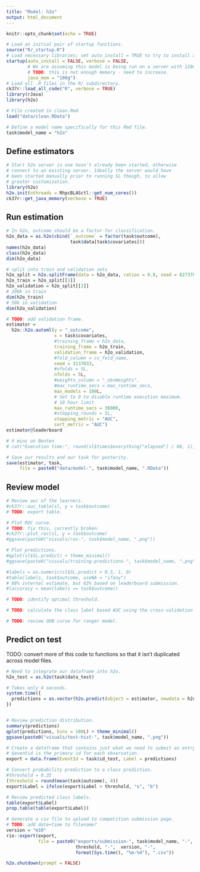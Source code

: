 ```yaml
---
title: "Model: h2o"
output: html_document
---
```


```r
knitr::opts_chunk$set(echo = TRUE)

# Load an initial pair of startup functions.
source("R/_startup.R")
# Load necessary libraries; set auto_install = TRUE to try to install any needed packages.
startup(auto_install = FALSE, verbose = FALSE,
        # We are assuming this model is being run on a server with 128GB+ RAM.
        # TODO: this is not enough memory - need to increase.
        java_mem = "100g")
# Load all .R files in the R/ subdirectory.
ck37r::load_all_code("R", verbose = TRUE)
library(rJava)
library(h2o)

# File created in clean.Rmd
load("data/clean.RData")

# Define a model name specifically for this Rmd file.
task$model_name = "h2o"
```

## Define estimators

```r
# Start h2o server is one hasn't already been started, otherwise
# connect to an existing server. Ideally the server would have
# been started manually prior to running SL though, to allow
# greater customization.
library(h2o)
h2o.init(nthreads = RhpcBLASctl::get_num_cores())
ck37r::get_java_memory(verbose = TRUE)

```

## Run estimation

```r
# In h2o, outcome should be a factor for classification.
h2o_data = as.h2o(cbind(`_outcome` = factor(task$outcome),
                        task$data[task$covariates]))
names(h2o_data)
class(h2o_data)
dim(h2o_data)

# split into train and validation sets
h2o_split = h2o.splitFrame(data = h2o_data, ratios = 0.8, seed = 8273704)
h2o_train = h2o_split[[1]]
h2o_validation = h2o_split[[2]]
# 200k in train
dim(h2o_train)
# 50k in validation
dim(h2o_validation)

# TODO: add validation frame.
estimator =
  h2o::h2o.automl(y = "_outcome",
                  x = task$covariates,
                  #training_frame = h2o_data,
                  training_frame = h2o_train,
                  validation_frame = h2o_validation,
                  #fold_column = cv_fold_name,
                  seed = 3137033,
                  #nfolds = 5L,
                  nfolds = 5L,
                  #weights_column = "_obsWeights",
                  #max_runtime_secs = max_runtime_secs,
                  max_models = 100L,
                  # Set to 0 to disable runtime execution maximum.
                  # 10 hour limit
                  max_runtime_secs = 36000,
                  #stopping_rounds = 5L,
                  stopping_metric = "AUC",
                  sort_metric = "AUC")
estimator@leaderboard

# X mins on Benten
# cat("Execution time:", round(sl$times$everything["elapsed"] / 60, 1), "minutes.\n")

# Save our results and our task for posterity.
save(estimator, task,
     file = paste0("data/model-", task$model_name, ".RData"))
```

## Review model

```r
# Review auc of the learners.
#ck37r::auc_table(sl, y = task$outcome)
# TODO: export table.

# Plot ROC curve.
# TODO: fix this, currently broken.
#ck37r::plot_roc(sl, y = task$outcome)
#ggsave(paste0("visuals/roc-", task$model_name, ".png"))

# Plot predictions.
#qplot(sl$SL.predict) + theme_minimal()
#ggsave(paste0("visuals/training-predictions-", task$model_name, ".png"))

#labels = as.numeric(sl$SL.predict > 0.5, 1, 0)
#table(labels, task$outcome, useNA = "ifany")
# 88% internal estimate, but 83% based on leaderboard submission.
#(accuracy = mean(labels == task$outcome))

# TODO: identify optimal threshold.

# TODO: calculate the class label based AUC using the cross-validation folds rather than resubstitution.

# TODO: review OOB curve for ranger model.

```

## Predict on test

TODO: convert more of this code to functions so that it isn't duplicated across model files.

```r

# Need to integrate our dataframe into h2o.
h2o_test = as.h2o(task$data_test)

# Takes only 4 seconds.
system.time({
  predictions = as.vector(h2o.predict(object = estimator, newdata = h2o_test)$p1)
})


# Review prediction distribution.
summary(predictions)
qplot(predictions, bins = 100L) + theme_minimal()
ggsave(paste0("visuals/test-hist-", task$model_name, ".png"))

# Create a dataframe that contains just what we need to submit an entry.
# $eventid is the primary id for each observation.
export = data.frame(EventId = task$id_test, Label = predictions)

# Convert probability prediction to a class prediction.
#threshold = 0.35
(threshold = round(mean(task$outcome), 4))
export$Label = ifelse(export$Label > threshold, "s", "b")

# Review predicted class labels.
table(export$Label)
prop.table(table(export$Label))

# Generate a csv file to upload to competition submission page.
# TODO: add date+time to filename?
version = "m10"
rio::export(export,
            file = paste0("exports/submission-", task$model_name, "-",
                          threshold, "-",  version, "-",
                          format(Sys.time(), "%m-%d"), ".csv"))

```

```r
h2o.shutdown(prompt = FALSE)
```
